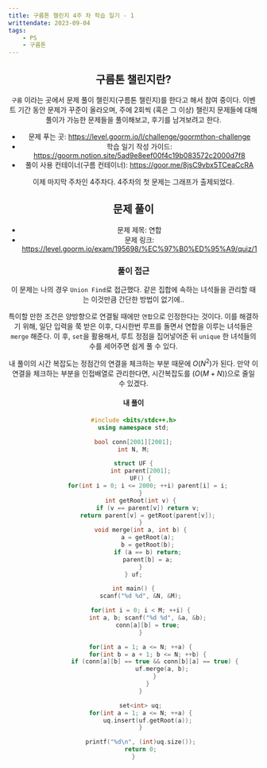 ```yaml
---
title: 구름톤 챌린지 4주 차 학습 일기 - 1
writtendate: 2023-09-04
tags:
    - PS
    - 구름톤
---
```


<Header />

## 구름톤 챌린지란?

`구름` 이라는 곳에서 문제 풀이 챌린지(구름톤 챌린지)를 한다고 해서 참여 중이다. 이벤트 기간 동안 문제가 꾸준이 올라오며, 주에 2회씩 (혹은 그 이상) 챌린지 문제들에 대해 풀이가 가능한 문제들을 풀이해보고, 후기를 남겨보려고 한다.

- 문제 푸는 곳: https://level.goorm.io/l/challenge/goormthon-challenge
- 학습 일기 작성 가이드: https://goorm.notion.site/5ad9e8eef00f4c19b083572c2000d7f8
- 풀이 사용 컨테이너(구름 컨테이너): https://goor.me/8jsC9vbx5TCeaCcRA

이제 마지막 주차인 4주차다. 4주차의 첫 문제는 그래프가 출제되었다.

## 문제 풀이

- 문제 제목: 연합
- 문제 링크: https://level.goorm.io/exam/195698/%EC%97%B0%ED%95%A9/quiz/1

### 풀이 접근

이 문제는 나의 경우 `Union Find`로 접근했다. 같은 집합에 속하는 녀석들을 관리할 때는 이것만큼 간단한 방법이 없기에..

특이할 만한 조건은 양방향으로 연결될 때에만 `연합`으로 인정한다는 것이다. 이를 해결하기 위해, 일단 입력을 쭉 받은 이후, 다시한번 루프를 돌면서 연합을 이루는 녀석들은 `merge` 해준다. 이 후, `set`을 활용해서, 루트 정점을 집어넣어준 뒤 `unique` 한 녀석들의 수를 세어주면 쉽게 풀 수 있다.

내 풀이의 시간 복잡도는 정점간의 연결을 체크하는 부분 때문에 $O(N^2)$가 된다. 만약 이 연결을 체크하는 부분을 인접배열로 관리한다면, 시간복잡도를 $(O(M + N))$으로 줄일 수 있겠다.

#### 내 풀이

```cpp
#include <bits/stdc++.h>
using namespace std;

bool conn[2001][2001];
int N, M;

struct UF {
    int parent[2001];
    UF() {
        for(int i = 0; i <= 2000; ++i) parent[i] = i;
    }
    int getRoot(int v) {
        if (v == parent[v]) return v;
        return parent[v] = getRoot(parent[v]);
    }
    void merge(int a, int b) {
        a = getRoot(a);
        b = getRoot(b);
        if (a == b) return;
        parent[b] = a;
    }
} uf;

int main() {
    scanf("%d %d", &N, &M);

    for(int i = 0; i < M; ++i) {
        int a, b; scanf("%d %d", &a, &b);
        conn[a][b] = true;
    }

    for(int a = 1; a <= N; ++a) {
        for(int b = a + 1; b <= N; ++b) {
            if (conn[a][b] == true && conn[b][a] == true) {
                uf.merge(a, b);
            }
        }
    }

    set<int> uq;
    for(int a = 1; a <= N; ++a) {
        uq.insert(uf.getRoot(a));
    }

    printf("%d\n", (int)uq.size());
    return 0;
}
```

<TagList />
<Comment />
